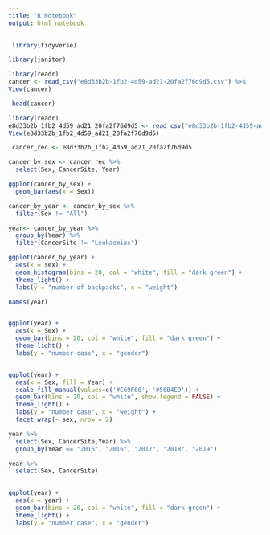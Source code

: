 ```yaml
---
title: "R Notebook"
output: html_notebook
---
```


```r
 library(tidyverse)
```

```r
library(janitor)
```

```r
library(readr)
cancer <- read_csv("e8d33b2b-1fb2-4d59-ad21-20fa2f76d9d5.csv") %>% 
View(cancer)
```

```r
 head(cancer)
```

```r
library(readr)
e8d33b2b_1fb2_4d59_ad21_20fa2f76d9d5 <- read_csv("e8d33b2b-1fb2-4d59-ad21-20fa2f76d9d5.csv")
View(e8d33b2b_1fb2_4d59_ad21_20fa2f76d9d5)
```

```r
 cancer_rec <- e8d33b2b_1fb2_4d59_ad21_20fa2f76d9d5
```

```r
cancer_by_sex <- cancer_rec %>% 
  select(Sex, CancerSite, Year)
```

```r
ggplot(cancer_by_sex) +
  geom_bar(aes(x = Sex))
```

```r

cancer_by_year <- cancer_by_sex %>%
  filter(Sex != "All")


```

```r
year<- cancer_by_year %>% 
  group_by(Year) %>% 
  filter(CancerSite != "Leukaemias")
```

```r
ggplot(cancer_by_year) +
  aes(x = sex) +
  geom_histogram(bins = 20, col = "white", fill = "dark green") + 
  theme_light() + 
  labs(y = "number of backpacks", x = "weight")
```


```r
names(year)
```

```r
```


```r
ggplot(year) +
  aes(x = Sex) +
  geom_bar(bins = 20, col = "white", fill = "dark green") + 
  theme_light() + 
  labs(y = "number case", x = "gender")
```


```r
```
```r
ggplot(year) +
  aes(x = Sex, fill = Year) +
  scale_fill_manual(values=c('#E69F00', '#56B4E9')) +
  geom_bar(bins = 20, col = "white", show.legend = FALSE) + 
  theme_light() + 
  labs(y = "number case", x = "weight") + 
  facet_wrap(~ sex, nrow = 2)
```

```r
year %>% 
  select(Sex, CancerSite,Year) %>% 
  group_by(Year == "2015", "2016", "2017", "2018", "2019")
```

```r
year %>% 
  select(Sex, CancerSite) 
  
```

```r
ggplot(year) +
  aes(x = year) +
  geom_bar(bins = 20, col = "white", fill = "dark green") + 
  theme_light() + 
  labs(y = "number case", x = "gender")
```

